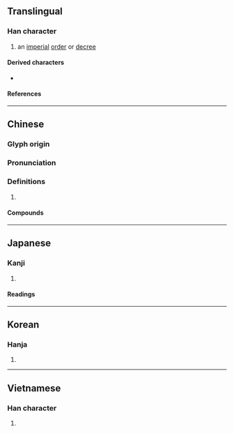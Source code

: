 {{also|勅}}
{{character info/new}}
==Translingual==

===Han character===
{{Han char|rn=66|rad=攴|as=07|sn=11|four=58940|canj=DLOK|ids=⿰束攵}}

# an [[imperial]] [[order]] or [[decree]]

====Derived characters====
* {{l|mul|[[整]]}}

====References====
{{Han ref|kx=0471.130|dkj=13225|dj=0823.130|hdz=21460.030|uh=6555}}

----

==Chinese==
{{zh-forms}}

===Glyph origin===
{{Han etym}}

===Pronunciation===
{{zh-pron
|m=chì
|c=cik1
|mc=y
|oc=y
|cat=
}}

===Definitions===
{{zh-hanzi}}

# {{rfdef|zh}}

====Compounds====
{{zh-der|口敕|告敕|宣敕|戒敕|敕令|敕使|敕勒|敕勒歌|敕厲|敕命|敕封|敕戒|敕授|敕旨|敕書|敕法|敕牒|敕葬|敕賜|敕贈|敕身|空頭敕|聖敕}}

----

==Japanese==
{{ja-kanji forms|勅|敕}}

===Kanji===
{{ja-kanji|grade=|rs=攴07|shin=勅}}

# {{rfdef|ja|sort=攴07}}

====Readings====
{{ja-readings
|on=ちょく
|kun=いましめる, みことのり
}}

----

==Korean==

===Hanja===
{{ko-hanja|hangeul=[[칙]]|eumhun=|rv=chik|mr=ch'ik|y=chik}}

# {{rfdef|ko|sort=攴07}}

----

==Vietnamese==

===Han character===
{{vi-readings|rs=攴07|reading=sắc}}

# {{rfdef|vi|sort=攴07}}